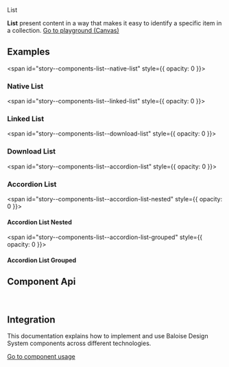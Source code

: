 
<bal-doc-banner id="story--components-list--basic">List</bal-doc-banner>

<bal-doc-lead>
  <b>List</b> present content in a way that makes it easy to identify a specific item in a collection.
</bal-doc-lead>

<Canvas withSource="open">
  <Story id="components-list--basic" />
</Canvas>

<bal-doc-app>
  <bal-button-group class="mb-large" position="center">
    <a class="button is-primary" href="?path=/story/components-list--basic">
      Go to playground (Canvas)
    </a>
    <bal-doc-code-sandbox framework="angular" template={Basic.parameters.docs.source.code}></bal-doc-code-sandbox>
    <bal-doc-code-sandbox
      framework="html"
      template={Basic.parameters.docs.source.code}
      modules="list"
    ></bal-doc-code-sandbox>
  </bal-button-group>
</bal-doc-app>

## Examples

<span id="story--components-list--native-list" style={{ opacity: 0 }}></span>

### Native List

<Canvas>
  <Story id="components-list--native-list" />
</Canvas>

<span id="story--components-list--linked-list" style={{ opacity: 0 }}></span>

### Linked List

<Canvas>
  <Story id="components-list--linked-list" />
</Canvas>

<span id="story--components-list--download-list" style={{ opacity: 0 }}></span>

### Download List

<Canvas>
  <Story id="components-list--download-list" />
</Canvas>

<span id="story--components-list--accordion-list" style={{ opacity: 0 }}></span>

### Accordion List

<Canvas>
  <Story id="components-list--accordion-list" />
</Canvas>

<span id="story--components-list--accordion-list-nested" style={{ opacity: 0 }}></span>

#### Accordion List Nested

<Canvas>
  <Story id="components-list--accordion-list-nested" />
</Canvas>

<span id="story--components-list--accordion-list-grouped" style={{ opacity: 0 }}></span>

#### Accordion List Grouped

<Canvas>
  <Story id="components-list--accordion-list-grouped" />
</Canvas>

## Component Api

<Description markdown={readme} />
<Description markdown={listItem} />
<Description markdown={listItemTitle} />
<Description markdown={listItemSubtitle} />
<Description markdown={listItemContent} />
<Description markdown={listItemIcon} />

<br />

## Integration

This documentation explains how to implement and use Baloise Design System components across different technologies.

<a class="button is-primary" href="?path=/docs/development-components--page">
  Go to component usage
</a>


<Description markdown={theming} />


<Description markdown={testing} />

<bal-doc-github link="/components/bal-list/stories/bal-list.docs.mdx"></bal-doc-github>
